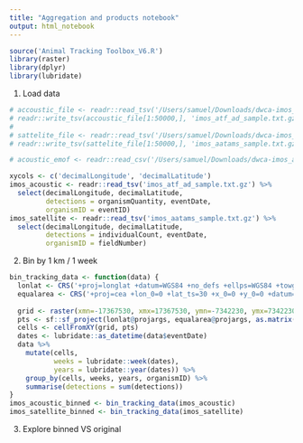 ```yaml
---
title: "Aggregation and products notebook"
output: html_notebook
---
```



```r
source('Animal Tracking Toolbox_V6.R')
library(raster)
library(dplyr)
library(lubridate)
```

1) Load data

```r
# accoustic_file <- readr::read_tsv('/Users/samuel/Downloads/dwca-imos_atf_ad-v1.2/occurrence.txt')
# readr::write_tsv(accoustic_file[1:50000,], 'imos_atf_ad_sample.txt.gz')
# 
# sattelite_file <- readr::read_tsv('/Users/samuel/Downloads/dwca-imos_aatams-v1.3/occurrence.txt')
# readr::write_tsv(sattelite_file[1:50000,], 'imos_aatams_sample.txt.gz')

# acoustic_emof <- readr::read_csv('/Users/samuel/Downloads/dwca-imos_atf_ad-v1.2/extendedmeasurementorfact.txt')
```

```r
xycols <- c('decimalLongitude', 'decimalLatitude')
imos_acoustic <- readr::read_tsv('imos_atf_ad_sample.txt.gz') %>% 
  select(decimalLongitude, decimalLatitude, 
         detections = organismQuantity, eventDate,
         organismID = eventID)
imos_satellite <- readr::read_tsv('imos_aatams_sample.txt.gz') %>%
  select(decimalLongitude, decimalLatitude,
         detections = individualCount, eventDate,
         organismID = fieldNumber)
```


2) Bin by 1 km / 1 week

```r
bin_tracking_data <- function(data) {
  lonlat <- CRS('+proj=longlat +datum=WGS84 +no_defs +ellps=WGS84 +towgs84=0,0,0')
  equalarea <- CRS('+proj=cea +lon_0=0 +lat_ts=30 +x_0=0 +y_0=0 +datum=WGS84 +units=m +no_defs +ellps=WGS84 +towgs84=0,0,0')
  
  grid <- raster(xmn=-17367530, xmx=17367530, ymn=-7342230, ymx=7342230, crs=equalarea, resolution=1000)
  pts <- sf::sf_project(lonlat@projargs, equalarea@projargs, as.matrix(data[,xycols]))
  cells <- cellFromXY(grid, pts)
  dates <- lubridate::as_datetime(data$eventDate)
  data %>% 
    mutate(cells, 
           weeks = lubridate::week(dates),
           years = lubridate::year(dates)) %>%
    group_by(cells, weeks, years, organismID) %>%
    summarise(detections = sum(detections))
}
imos_acoustic_binned <- bin_tracking_data(imos_acoustic)
imos_satellite_binned <- bin_tracking_data(imos_satellite)

```

3) Explore binned VS original

```r

```

